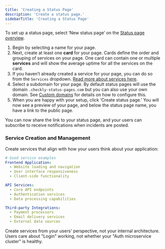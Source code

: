 ```yaml
---
title: 'Creating a Status Page'
description: 'Create a status page.'
sidebarTitle: 'Creating a Status Page'
---
```


To set up a status page, select ‘New status page’ on the [Status page overview](https://app.checklyhq.com/status-pages).

1. Begin by selecting a name for your page.
2. Next, create at least one **card** for your page. Cards define the order and grouping of services on your page. One card can contain one or multiple **services** and will show the average uptime for all the services on the card.
3. If you haven’t already created a service for your page, you can do so from the `Services` dropdown. [Read more about services here](/communicate/status-pages/overview#services).
4. Select a subdomain for your page. By default status pages will use the domain `.checkly-status-pages.com` but you can also use your own domain. See [Custom domains](/communicate/status-pages/customization#custom-domains) for details on how to configure this.
5. When you are happy with your setup, click ‘Create status page.’ You will now see a preview of your page, and below the status page name, you have a link to the public page.

You can now share the link to your status page, and your users can subscribe to receive notifications when incidents are posted.

### Service Creation and Management

Create services that align with how your users think about your application:

```yaml
# Good service examples
Frontend Application:
  - Website loading and navigation
  - User interface responsiveness
  - Client-side functionality

API Services:
  - Core API endpoints
  - Authentication services
  - Data processing capabilities

Third-party Integrations:
  - Payment processors
  - Email delivery services
  - External data sources
```

<Tip>
Create services from your users' perspective, not your internal architecture. Users care about "Login" working, not whether your "Auth microservice cluster" is healthy.
</Tip>